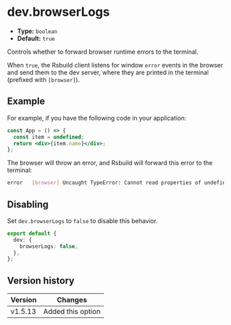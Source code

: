 # dev.browserLogs

- **Type:** `boolean`
- **Default:** `true`

Controls whether to forward browser runtime errors to the terminal.

When `true`, the Rsbuild client listens for window `error` events in the browser and send them to the dev server, where they are printed in the terminal (prefixed with `[browser]`).

## Example

For example, if you have the following code in your application:

```jsx title="src/App.jsx"
const App = () => {
  const item = undefined;
  return <div>{item.name}</div>;
};
```

The browser will throw an error, and Rsbuild will forward this error to the terminal:

```bash
error   [browser] Uncaught TypeError: Cannot read properties of undefined (reading 'name') (src/App.jsx:3:0)
```

## Disabling

Set `dev.browserLogs` to `false` to disable this behavior.

```ts title="rsbuild.config.ts"
export default {
  dev: {
    browserLogs: false,
  },
};
```

## Version history

| Version | Changes           |
| ------- | ----------------- |
| v1.5.13 | Added this option |
